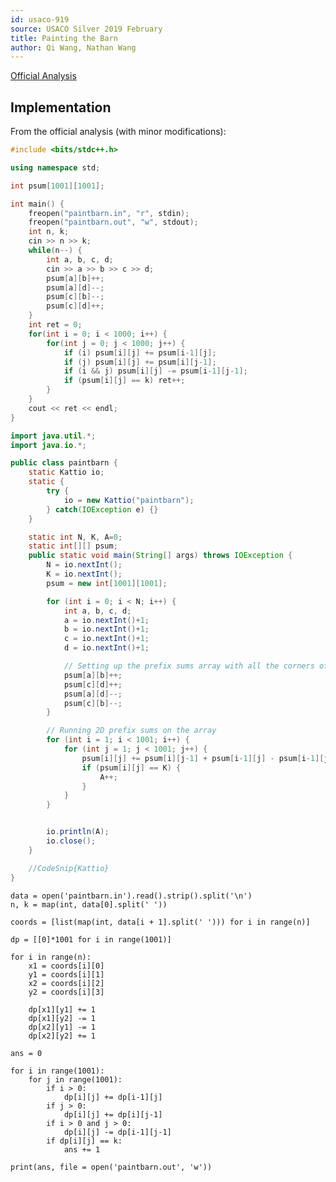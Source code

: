```yaml
---
id: usaco-919
source: USACO Silver 2019 February
title: Painting the Barn
author: Qi Wang, Nathan Wang
---
```


[Official Analysis](http://www.usaco.org/current/data/sol_paintbarn_silver_feb19.html)

## Implementation

<LanguageSection>
<CPPSection>

From the official analysis (with minor modifications):

```cpp
#include <bits/stdc++.h>

using namespace std;

int psum[1001][1001];

int main() {
	freopen("paintbarn.in", "r", stdin);
	freopen("paintbarn.out", "w", stdout);
	int n, k;
	cin >> n >> k;
	while(n--) {
		int a, b, c, d;
		cin >> a >> b >> c >> d;
		psum[a][b]++;
		psum[a][d]--;
		psum[c][b]--;
		psum[c][d]++;
	}
	int ret = 0;
	for(int i = 0; i < 1000; i++) {
		for(int j = 0; j < 1000; j++) {
			if (i) psum[i][j] += psum[i-1][j];
			if (j) psum[i][j] += psum[i][j-1];
			if (i && j) psum[i][j] -= psum[i-1][j-1];
			if (psum[i][j] == k) ret++;
		}
	}
	cout << ret << endl;
}
```

</CPPSection>
<JavaSection>

```java
import java.util.*;
import java.io.*;

public class paintbarn {
	static Kattio io;
	static {
		try {
			io = new Kattio("paintbarn");
		} catch(IOException e) {}
	}

	static int N, K, A=0;
	static int[][] psum;
	public static void main(String[] args) throws IOException {
		N = io.nextInt();
		K = io.nextInt();
		psum = new int[1001][1001];

		for (int i = 0; i < N; i++) {
			int a, b, c, d;
			a = io.nextInt()+1;
			b = io.nextInt()+1;
			c = io.nextInt()+1;
			d = io.nextInt()+1;

			// Setting up the prefix sums array with all the corners of the given rectangle
			psum[a][b]++;
			psum[c][d]++;
			psum[a][d]--;
			psum[c][b]--;
		}

		// Running 2D prefix sums on the array
		for (int i = 1; i < 1001; i++) {
			for (int j = 1; j < 1001; j++) {
				psum[i][j] += psum[i][j-1] + psum[i-1][j] - psum[i-1][j-1];
				if (psum[i][j] == K) {
					A++;
				}
			}
		}


		io.println(A);
		io.close();
	}

	//CodeSnip{Kattio}
}
```

</JavaSection>
<PySection>

```
data = open('paintbarn.in').read().strip().split('\n')
n, k = map(int, data[0].split(' '))

coords = [list(map(int, data[i + 1].split(' '))) for i in range(n)]

dp = [[0]*1001 for i in range(1001)]

for i in range(n):
    x1 = coords[i][0]
    y1 = coords[i][1]
    x2 = coords[i][2]
    y2 = coords[i][3]

    dp[x1][y1] += 1
    dp[x1][y2] -= 1
    dp[x2][y1] -= 1
    dp[x2][y2] += 1

ans = 0

for i in range(1001):
    for j in range(1001):
        if i > 0:
            dp[i][j] += dp[i-1][j]
        if j > 0:
            dp[i][j] += dp[i][j-1]
        if i > 0 and j > 0:
            dp[i][j] -= dp[i-1][j-1]
        if dp[i][j] == k:
            ans += 1

print(ans, file = open('paintbarn.out', 'w'))
```

</PySection>
</LanguageSection>
